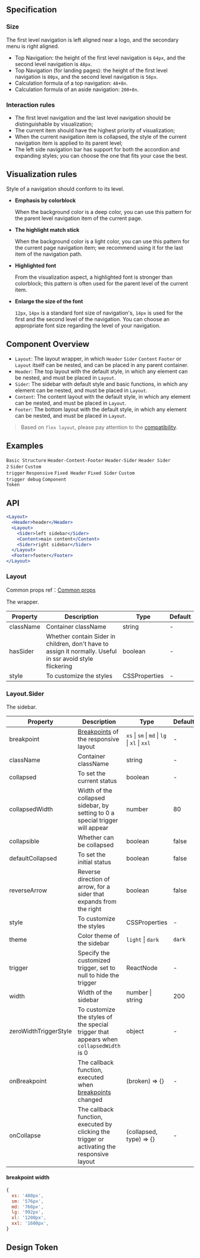 

<Meta of={LayoutStories} />

        
## Specification

### Size

The first level navigation is left aligned near a logo, and the secondary menu is right aligned.

- Top Navigation: the height of the first level navigation is `64px`, and the second level navigation is `48px`.
- Top Navigation (for landing pages): the height of the first level navigation is `80px`, and the second level navigation is `56px`.
- Calculation formula of a top navigation: `48+8n`.
- Calculation formula of an aside navigation: `200+8n`.

### Interaction rules

- The first level navigation and the last level navigation should be distinguishable by visualization;
- The current item should have the highest priority of visualization;
- When the current navigation item is collapsed, the style of the current navigation item is applied to its parent level;
- The left side navigation bar has support for both the accordion and expanding styles; you can choose the one that fits your case the best.

## Visualization rules

Style of a navigation should conform to its level.

- **Emphasis by colorblock**

  When the background color is a deep color, you can use this pattern for the parent level navigation item of the current page.

- **The highlight match stick**

  When the background color is a light color, you can use this pattern for the current page navigation item; we recommend using it for the last item of the navigation path.

- **Highlighted font**

  From the visualization aspect, a highlighted font is stronger than colorblock; this pattern is often used for the parent level of the current item.

- **Enlarge the size of the font**

  `12px`, `14px` is a standard font size of navigation's, `14px` is used for the first and the second level of the navigation. You can choose an appropriate font size regarding the level of your navigation.

## Component Overview

- `Layout`: The layout wrapper, in which `Header` `Sider` `Content` `Footer` or `Layout` itself can be nested, and can be placed in any parent container.
- `Header`: The top layout with the default style, in which any element can be nested, and must be placed in `Layout`.
- `Sider`: The sidebar with default style and basic functions, in which any element can be nested, and must be placed in `Layout`.
- `Content`: The content layout with the default style, in which any element can be nested, and must be placed in `Layout`.
- `Footer`: The bottom layout with the default style, in which any element can be nested, and must be placed in `Layout`.

> Based on `flex layout`, please pay attention to the [compatibility](http://caniuse.com/#search=flex).

## Examples

<code src="./demo/basic.tsx">Basic Structure</code>
<code src="./demo/top.tsx" compact background="grey">Header-Content-Footer</code>
<code src="./demo/top-side.tsx" compact background="grey">Header-Sider</code>
<code src="./demo/top-side-2.tsx" compact background="grey">Header Sider 2</code>
<code src="./demo/side.tsx" iframe="360">Sider</code>
<code src="./demo/custom-trigger.tsx" compact background="grey">Custom trigger</code>
<code src="./demo/responsive.tsx" compact background="grey">Responsive</code>
<code src="./demo/fixed.tsx" iframe="360">Fixed Header</code>
<code src="./demo/fixed-sider.tsx" iframe="360">Fixed Sider</code>
<code src="./demo/custom-trigger-debug.tsx" compact background="grey" debug>Custom trigger debug</code>
<code src="./demo/component-token.tsx" compact background="grey" debug>Component Token</code>

## API

```jsx
<Layout>
  <Header>header</Header>
  <Layout>
    <Sider>left sidebar</Sider>
    <Content>main content</Content>
    <Sider>right sidebar</Sider>
  </Layout>
  <Footer>footer</Footer>
</Layout>
```

### Layout

Common props ref：[Common props](/docs/react/common-props)

The wrapper.

| Property | Description | Type | Default |
| --- | --- | --- | --- |
| className | Container className | string | - |
| hasSider | Whether contain Sider in children, don't have to assign it normally. Useful in ssr avoid style flickering | boolean | - |
| style | To customize the styles | CSSProperties | - |

### Layout.Sider

The sidebar.

| Property | Description | Type | Default |
| --- | --- | --- | --- |
| breakpoint | [Breakpoints](/components/grid/#col) of the responsive layout | `xs` \| `sm` \| `md` \| `lg` \| `xl` \| `xxl` | - |
| className | Container className | string | - |
| collapsed | To set the current status | boolean | - |
| collapsedWidth | Width of the collapsed sidebar, by setting to 0 a special trigger will appear | number | 80 |
| collapsible | Whether can be collapsed | boolean | false |
| defaultCollapsed | To set the initial status | boolean | false |
| reverseArrow | Reverse direction of arrow, for a sider that expands from the right | boolean | false |
| style | To customize the styles | CSSProperties | - |
| theme | Color theme of the sidebar | `light` \| `dark` | `dark` |
| trigger | Specify the customized trigger, set to null to hide the trigger | ReactNode | - |
| width | Width of the sidebar | number \| string | 200 |
| zeroWidthTriggerStyle | To customize the styles of the special trigger that appears when `collapsedWidth` is 0 | object | - |
| onBreakpoint | The callback function, executed when [breakpoints](/components/grid/#api) changed | (broken) => {} | - |
| onCollapse | The callback function, executed by clicking the trigger or activating the responsive layout | (collapsed, type) => {} | - |

#### breakpoint width

```js
{
  xs: '480px',
  sm: '576px',
  md: '768px',
  lg: '992px',
  xl: '1200px',
  xxl: '1600px',
}
```

## Design Token

``` <ComponentTokenTable component="Layout"></ComponentTokenTable>

